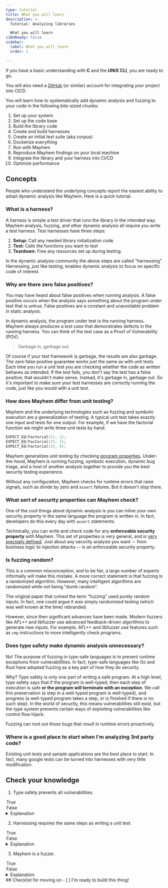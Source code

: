 ```yaml
---
type: tutorial
title: What you will learn
description: >-
  Tutorial: Analyzing libraries

  What you will learn 
i18nReady: false
sidebar: 
  label: What you will learn
  order: 1
  
---
```




<Lede> If you have a basic understanding with **C** and the **UNIX CLI**, you are
ready to go. </Lede> 

You will also need a [GitHub](https://github.com) (or similar) account for
integrating your project into CICD. 

You will learn how to systematically add dynamic analysis and fuzzing to
your code in the following bite-sized chunks: 
1. Set up your system
2. Set up the code base
3. Build the library code
4. Create and build harnesses 
5. Create an initial test suite (aka corpus)
6. Dockerize everything
7. Run with Mayhem
8. Reproduce Mayhem findings on your local machine
9. Integrate the library and your harness into CI/CD
10. Optimize performance

## Concepts

People who understand the underlying concepts report the easiest ability to
adopt dynamic analysis like Mayhem.  Here is a quick tutorial.


### What is a harness? 

A harness is simple a test driver that runs the library in the intended way. Mayhem analysis, fuzzing, and other dynamic analysis all require you write a
test harness. Test harnesses have three steps:
1. **Setup:** Call any needed library initialization code.
2. **Test:** Calls the functions you want to test
3. **Teardown:** Free any resources set up during testing.

In the dynamic analysis community the above steps are called "harnessing".  Harnessing, just like testing, enables dynamic analysis to focus on specific
code of interest.   

### Why are there zero false positives? 

You may have heard about false positives when running analysis. A false
positive occurs when the analysis says something about the program under test
that is untrue. False positives are a constant and unavoidable problem in
static analysis. 

In dynamic analysis, the program under test is the running harness. Mayhem
always produces a *test case* that demonstrates defects in the running harness.
You can think of the test case as a Proof of Vulnerability (POV). 


> Garbage in, garbage out.

Of course if your test framework is garbage, the results are also garbage. The zero false positive guarantee works just the same as with unit tests.  Each
time you run a unit test you are checking whether the code as written behaves
as intended.  If the test fails, you don't say the test has a false positive;
that wouldn't make sense. Instead, it's garbage in, garbage out.  So it's
important to make sure your test harnesses are correctly running the code, just
like you would with a unit test.


### How does Mayhem differ from unit testing? 

Mayhem and the underlying technologies such as fuzzing and symbolic execution
are a generalization of testing.  A typical unit test takes exactly one input
and tests for one output.  For example, if we have the factorial function we might write three unit tests
by hand: 
```c
EXPECT_EQ(Factorial(1), 1);
EXPECT_EQ(Factorial(2), 2);
EXPECT_EQ(Factorial(3), 6);
```

Mayhem generalizes unit testing by checking
[program properties](https://en.wikipedia.org/wiki/Property_testing).
Under-the-hood, Mayhem is running fuzzing, symbolic execution, dynamic bug
triage, and a host of another analysis together to provide you the best
security testing experience.  

Without any configuration, Mayhem checks for runtime errors that raise signals, such as
divide by zero and `assert` failures. But it doesn't stop there. 


### What sort of security properties can Mayhem check?

One of the cool things about dynamic analysis is you can inline your own
security property in the same language the program is written in. In fact,
developers do this every day with `assert` statements. 

Technically, you can write and check code for any  **enforceable security
property** with Mayhem.  This set of properties is very general, and is [very precisely
defined](https://www.cs.cornell.edu/fbs/publications/EnfSecPols.pdf). Just
about any security analysis you want -- from business logic to injection
attacks -- is an enforceable security property. 

### Is fuzzing random?

This is a common misconception, and to be fair, a large number of experts
informally will make this mistake.  A more correct statement is that fuzzing is
a randomized algorithm. However, many intelligent algorithms are randomized
while not being "dumb random". 

The original paper that coined the term "fuzzing" used purely random inputs. In
fact, one could argue it was simply randomized testing (which was well known at the time)
rebranded. 

However, since then significant advances have been made. Modern fuzzers like
AFL++ and libfuzzer use advanced feedback-driven algorithms to generate new
inputs. For example, AFL++ and libfuzzer use features such as `cmp`
instructions to more intelligently check programs. 


### Does type safety make dynamic analysis unnecessary?

No!  The purpose of fuzzing in type-safe languages is to prevent runtime
exceptions from vulnerabillities.  In fact, type-safe languages like Go and Rust have adopted fuzzing as a
key part of how they do security.  

Why?  Type safety is only one part of
writing a safe program.  At a high level, type safety says that if the program
is well-typed, then each step of execution is safe **or the program will
terminate with an exception**.  We call this preservation (a step in a
well-typed program is well-typed), and progress (a well-typed program takes a
step, or is finished if there is no such step). In the world of security, this means
vulnerabilities still exist, but the type system prevents certain ways of
exploiting vulnerabilities like control flow hijack.

Fuzzing can root out those bugs that result in runtime errors proactively. 

### Where is a good place to start when I'm analyzing 3rd party code?

Existing unit tests and sample applications are the best place to start.  In
fact, many google tests can be turned into harnesses with very little
modification.

## Check your knowledge

1. Type safety prevents all vulnerabilities.
 <MultipleChoice>
   <Option>True</Option>
   <Option isCorrect>False</Option>
 </MultipleChoice>

 <details>
 <summary>Explanation</summary>
 Type safety does not mean that the code is bug or vulnerability free. For example, the application may still have errors that cause runtime problems.Box
 </details>

2. Harnessing requires the same steps as writing a unit test.
<MultipleChoice>
   <Option isCorrect>True</Option>
   <Option>False</Option>
 </MultipleChoice>

 <details>
 <summary>Explanation</summary>
 Harnessing is just like writing a unit test. The only difference is that instead of asserting a single input has a single output, you check a program property.
 </details>

3. Mayhem is a fuzzer.
<MultipleChoice>
   <Option>True</Option>
   <Option isCorrect>False</Option>
 </MultipleChoice>

 <details>
 <summary>Explanation</summary>
It is correct to say Mayhem has a fuzzer in the Box. However, Mayhem performs a suite of additional dynamic analysis, such as backtrace analysis, triage, and symbolic execution.

 </details>


<Box icon="check-list">
## Checklist for moving on

<Checklist>
- [ ] I'm ready to build this thing!
</Checklist>
</Box>

